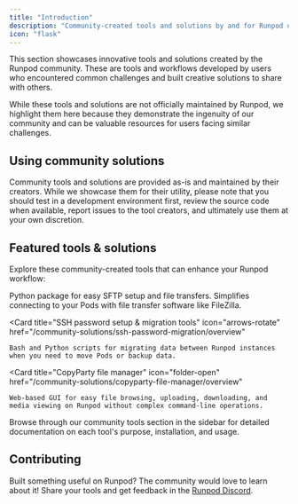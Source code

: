 ```yaml
---
title: "Introduction"
description: "Community-created tools and solutions by and for Runpod users"
icon: "flask"
---
```


This section showcases innovative tools and solutions created by the Runpod community. These are tools and workflows developed by users who encountered common challenges and built creative solutions to share with others.

While these tools and solutions are not officially maintained by Runpod, we highlight them here because they demonstrate the ingenuity of our community and can be valuable resources for users facing similar challenges.

## Using community solutions

Community tools and solutions are provided as-is and maintained by their creators. While we showcase them for their utility, please note that you should test in a development environment first, review the source code when available, report issues to the tool creators, and ultimately use them at your own discretion.

## Featured tools & solutions

Explore these community-created tools that can enhance your Runpod workflow:

<CardGroup cols={1}>
  <Card 
    title="OhMyRunPod" 
    icon="rocket"
    href="/community-solutions/ohmyrunpod/overview"
  >
    Python package for easy SFTP setup and file transfers. Simplifies connecting to your Pods with file transfer software like FileZilla.
  </Card>
  
  <Card 
    title="SSH password setup & migration tools" 
    icon="arrows-rotate"
    href="/community-solutions/ssh-password-migration/overview"
  >
    Bash and Python scripts for migrating data between Runpod instances when you need to move Pods or backup data.
  </Card>
  
  <Card 
    title="CopyParty file manager" 
    icon="folder-open"
    href="/community-solutions/copyparty-file-manager/overview"
  >
    Web-based GUI for easy file browsing, uploading, downloading, and media viewing on Runpod without complex command-line operations.
  </Card>
</CardGroup>

Browse through our community tools section in the sidebar for detailed documentation on each tool's purpose, installation, and usage.

## Contributing

Built something useful on Runpod? The community would love to learn about it! Share your tools and get feedback in the [Runpod Discord](https://discord.gg/runpod).
